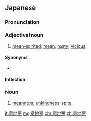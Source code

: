 ==Japanese==
{{ja-kanjitab|い|じ|わる}}

===Pronunciation===
{{ja-pron|acc=3|acc2=2|いじわる}}

===Adjectival noun===
{{ja-adj|infl=na|いじわる|hhira=いぢわる}}

# [[mean-spirited]]; [[mean]]; [[nasty]]; [[vicious]]

====Synonyms====
* {{ja-r|意%地%悪い|い%じ%わるい}}

====Inflection====
{{ja-na|いじわる}}

===Noun===
{{ja-noun|いじわる|hhira=いぢわる}}

# [[meanness]]; [[unkindness]]; [[spite]]

[[it:意地悪]]
[[mg:意地悪]]
[[chr:意地悪]]
[[zh:意地悪]]